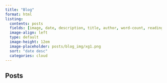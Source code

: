 ```yaml
---
title: "Blog"
format: html
listing:
  contents: posts
  fields: [image, date, description, title, author, word-count, reading-time]
  image-align: left
  type: default
  image-height: 12em
  image-placeholder: posts/blog_img/xg1.png
  sort: "date desc"
  categories: cloud
---
```


## Posts
